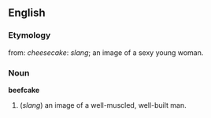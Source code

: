 ==English==
===Etymology===
from: ''cheesecake'': ''slang''; an image of a sexy young woman.

===Noun===
{{wikipedia}}
'''beefcake'''
#(''slang'') an image of a well-muscled, well-built man.